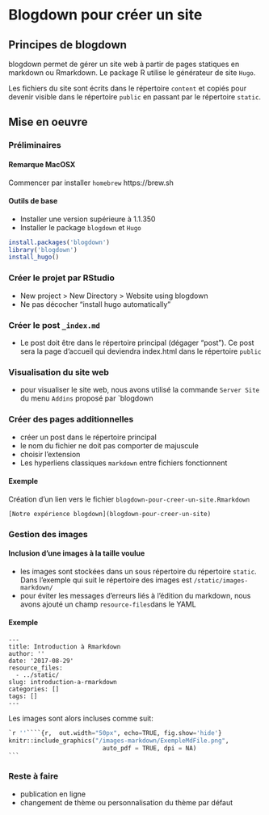 # Blogdown pour créer un site {#blogdown}

## Principes de blogdown

blogdown permet de gérer un site web à partir de pages statiques 
en markdown ou Rmarkdown. Le package R utilise le générateur de site 
`Hugo`. 

Les fichiers du site sont écrits dans le répertoire `content` et copiés 
pour devenir visible dans le répertoire `public` en passant par le répertoire `static`. 

##  Mise en oeuvre 

### Préliminaires

#### Remarque MacOSX
 Commencer par installer `homebrew`  https://brew.sh

#### Outils de base
  - Installer une version supérieure à 1.1.350
  - Installer le package `blogdown` et `Hugo`

```r
install.packages('blogdown')
library('blogdown')
install_hugo()
```

### Créer le projet par RStudio

  - New project > New Directory > Website using blogdown
  - Ne pas décocher "install hugo automatically"

### Créer le post `_index.md`  
  - Le post doit être dans le répertoire principal (dégager "post"). Ce post sera la page d'accueil qui deviendra index.html dans le répertoire `public`

### Visualisation du site web
  - pour visualiser le site web, nous avons utilisé la commande `Server Site` du menu `Addins` proposé par `blogdown

### Créer des pages additionnelles

  - créer un post dans le répertoire principal
  - le nom du fichier ne doit pas comporter de majuscule
  - choisir l'extension 
  - Les hyperliens classiques `markdown` entre fichiers fonctionnent

#### Exemple

Création d'un lien vers le fichier `blogdown-pour-creer-un-site.Rmarkdown`
```
[Notre expérience blogdown](blogdown-pour-creer-un-site)
```

###  Gestion des images

#### Inclusion d'une images à la taille voulue

  - les images sont stockées dans un sous  répertoire du répertoire `static`. Dans l'exemple qui suit le répertoire des images est `/static/images-markdown/` 
  - pour éviter les messages d'erreurs liés à l'édition du markdown, nous avons ajouté un champ `resource-files`dans le YAML

#### Exemple

```
---
title: Introduction à Rmarkdown
author: ''
date: '2017-08-29'
resource_files:
  - ../static/
slug: introduction-a-rmarkdown
categories: []
tags: []
---
```  

Les images sont alors incluses comme suit:


````python
`r ''````{r,  out.width="50px", echo=TRUE, fig.show='hide'}
knitr::include_graphics("/images-markdown/ExempleMdFile.png", 
                          auto_pdf = TRUE, dpi = NA)
```
````


### Reste à faire

  - publication en ligne
  - changement de thème ou personnalisation du thème par défaut
  